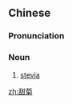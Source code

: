 ==Chinese==
{{zh-forms}}

===Pronunciation===
{{zh-pron
|m=tiánjú
|cat=n
}}

===Noun===
{{zh-noun}}

# [[stevia]]

{{zh-cat|Herbs}}

[[zh:甜菊]]